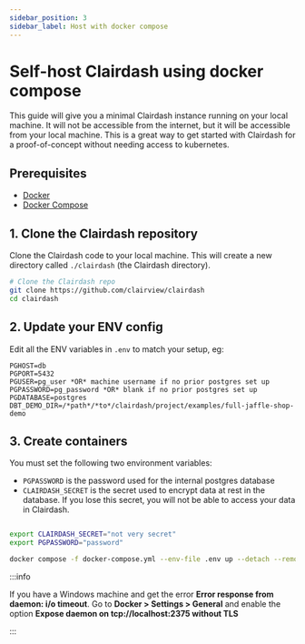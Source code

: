 ```yaml
---
sidebar_position: 3
sidebar_label: Host with docker compose
---
```


# Self-host Clairdash using docker compose

This guide will give you a minimal Clairdash instance running on your local machine. It will not be accessible from
the internet, but it will be accessible from your local machine. This is a great way to get started with Clairdash
for a proof-of-concept without needing access to kubernetes.

## Prerequisites

- [Docker](https://docs.docker.com/get-docker/)
- [Docker Compose](https://docs.docker.com/compose/install/)

## 1. Clone the Clairdash repository

Clone the Clairdash code to your local machine. This will create a new directory called `./clairdash` (the Clairdash directory).

```bash
# Clone the Clairdash repo
git clone https://github.com/clairview/clairdash
cd clairdash
```

## 2. Update your ENV config

Edit all the ENV variables in `.env` to match your setup, eg:

```
PGHOST=db
PGPORT=5432
PGUSER=pg_user *OR* machine username if no prior postgres set up
PGPASSWORD=pg_password *OR* blank if no prior postgres set up
PGDATABASE=postgres
DBT_DEMO_DIR=/*path*/*to*/clairdash/project/examples/full-jaffle-shop-demo
```

## 3. Create containers

You must set the following two environment variables:

- `PGPASSWORD` is the password used for the internal postgres database
- `CLAIRDASH_SECRET` is the secret used to encrypt data at rest in the database. If you lose this secret, you will not be able to access your data in Clairdash.

```bash

export CLAIRDASH_SECRET="not very secret"
export PGPASSWORD="password"

docker compose -f docker-compose.yml --env-file .env up --detach --remove-orphans
```

:::info

If you have a Windows machine and get the error **Error response from daemon: i/o timeout**.
Go to **Docker > Settings > General** and enable the option **Expose daemon on tcp://localhost:2375 without TLS**

:::
